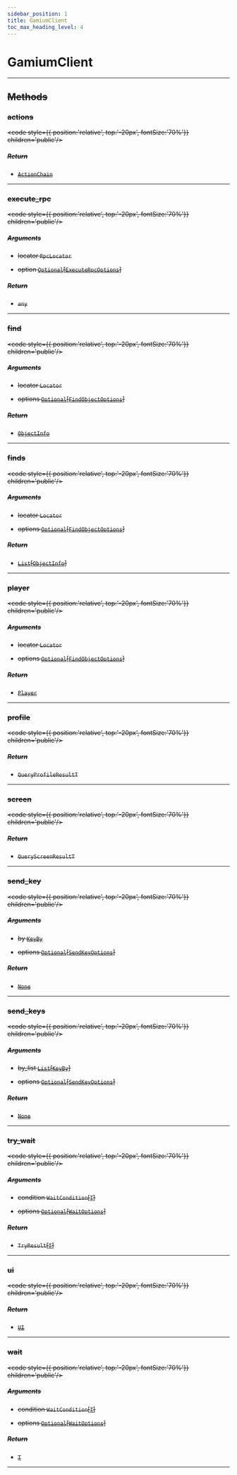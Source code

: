 ```yaml
---
sidebar_position: 1
title: GamiumClient
toc_max_heading_level: 4
---
```


# GamiumClient <s generated />

<hr class="solid" />  <s generated />

## Methods <s generated />

### actions <s generated />

<s childtag /> <code style={{ position:'relative', top:'-20px', fontSize:'70%'}} children='public'/> <s generated />

##### Return <s generated />

- [`ActionChain`]( action-chain) <s generated />

<hr class="solid" />  <s generated />

### execute_rpc <s generated />

<s childtag /> <code style={{ position:'relative', top:'-20px', fontSize:'70%'}} children='public'/> <s generated />

##### Arguments <s generated />

- locator `RpcLocator` <s generated />

- option [`Optional`]( https://docs.python.org/3.9/library/typing.html?highlight=optional#typing.Optional)[[`ExecuteRpcOptions`]( execute-rpc-options)] <s generated />

##### Return <s generated />

- `any` <s generated />

<hr class="solid" />  <s generated />

### find <s generated />

<s childtag /> <code style={{ position:'relative', top:'-20px', fontSize:'70%'}} children='public'/> <s generated />

##### Arguments <s generated />

- locator `Locator` <s generated />

- options [`Optional`]( https://docs.python.org/3.9/library/typing.html?highlight=optional#typing.Optional)[[`FindObjectOptions`]( find-object-options)] <s generated />

##### Return <s generated />

- [`ObjectInfo`]( object-info) <s generated />

<hr class="solid" />  <s generated />

### finds <s generated />

<s childtag /> <code style={{ position:'relative', top:'-20px', fontSize:'70%'}} children='public'/> <s generated />

##### Arguments <s generated />

- locator `Locator` <s generated />

- options [`Optional`]( https://docs.python.org/3.9/library/typing.html?highlight=optional#typing.Optional)[[`FindObjectOptions`]( find-object-options)] <s generated />

##### Return <s generated />

- [`List`]( https://docs.python.org/3.9/library/stdtypes.html?highlight=int#sequence-types-list-tuple-range)[[`ObjectInfo`]( object-info)] <s generated />

<hr class="solid" />  <s generated />

### player <s generated />

<s childtag /> <code style={{ position:'relative', top:'-20px', fontSize:'70%'}} children='public'/> <s generated />

##### Arguments <s generated />

- locator `Locator` <s generated />

- options [`Optional`]( https://docs.python.org/3.9/library/typing.html?highlight=optional#typing.Optional)[[`FindObjectOptions`]( find-object-options)] <s generated />

##### Return <s generated />

- [`Player`]( player) <s generated />

<hr class="solid" />  <s generated />

### profile <s generated />

<s childtag /> <code style={{ position:'relative', top:'-20px', fontSize:'70%'}} children='public'/> <s generated />

##### Return <s generated />

- `QueryProfileResultT` <s generated />

<hr class="solid" />  <s generated />

### screen <s generated />

<s childtag /> <code style={{ position:'relative', top:'-20px', fontSize:'70%'}} children='public'/> <s generated />

##### Return <s generated />

- `QueryScreenResultT` <s generated />

<hr class="solid" />  <s generated />

### send_key <s generated />

<s childtag /> <code style={{ position:'relative', top:'-20px', fontSize:'70%'}} children='public'/> <s generated />

##### Arguments <s generated />

- by [`KeyBy`]( key-by) <s generated />

- options [`Optional`]( https://docs.python.org/3.9/library/typing.html?highlight=optional#typing.Optional)[[`SendKeyOptions`]( send-key-options)] <s generated />

##### Return <s generated />

- [`None`]( https://docs.python.org/3.9/library/constants.html?highlight=none#None) <s generated />

<hr class="solid" />  <s generated />

### send_keys <s generated />

<s childtag /> <code style={{ position:'relative', top:'-20px', fontSize:'70%'}} children='public'/> <s generated />

##### Arguments <s generated />

- by_list [`List`]( https://docs.python.org/3.9/library/stdtypes.html?highlight=int#sequence-types-list-tuple-range)[[`KeyBy`]( key-by)] <s generated />

- options [`Optional`]( https://docs.python.org/3.9/library/typing.html?highlight=optional#typing.Optional)[[`SendKeyOptions`]( send-key-options)] <s generated />

##### Return <s generated />

- [`None`]( https://docs.python.org/3.9/library/constants.html?highlight=none#None) <s generated />

<hr class="solid" />  <s generated />

### try_wait <s generated />

<s childtag /> <code style={{ position:'relative', top:'-20px', fontSize:'70%'}} children='public'/> <s generated />

##### Arguments <s generated />

- condition `WaitCondition`[[`T`]( https://docs.python.org/3.9/library/typing.html?highlight=optional#typing.TypeVar)] <s generated />

- options [`Optional`]( https://docs.python.org/3.9/library/typing.html?highlight=optional#typing.Optional)[[`WaitOptions`]( wait-options)] <s generated />

##### Return <s generated />

- `TryResult`[[`T`]( https://docs.python.org/3.9/library/typing.html?highlight=optional#typing.TypeVar)] <s generated />

<hr class="solid" />  <s generated />

### ui <s generated />

<s childtag /> <code style={{ position:'relative', top:'-20px', fontSize:'70%'}} children='public'/> <s generated />

##### Return <s generated />

- [`UI`]( ui) <s generated />

<hr class="solid" />  <s generated />

### wait <s generated />

<s childtag /> <code style={{ position:'relative', top:'-20px', fontSize:'70%'}} children='public'/> <s generated />

##### Arguments <s generated />

- condition `WaitCondition`[[`T`]( https://docs.python.org/3.9/library/typing.html?highlight=optional#typing.TypeVar)] <s generated />

- options [`Optional`]( https://docs.python.org/3.9/library/typing.html?highlight=optional#typing.Optional)[[`WaitOptions`]( wait-options)] <s generated />

##### Return <s generated />

- [`T`]( https://docs.python.org/3.9/library/typing.html?highlight=optional#typing.TypeVar) <s generated />

<hr class="solid" />  <s generated />

